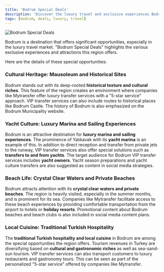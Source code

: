 ```yaml
---
title: 'Bodrum Special Deals'
description: 'Discover the luxury travel and exclusive experiences Bodrum has to offer.'
tags: [bodrum, deals, luxury, travel]
---
```


![Bodrum Special Deals](https://res.cloudinary.com/djzzikcey/image/upload/c_scale,w_800/v1752422484/momtur_uploads/dgsnohcfned9zeyifs06.png)

Bodrum is a destination that offers significant opportunities, especially in the luxury travel market. "Bodrum Special Deals" highlights the various exclusive experiences and attractions this region offers.

Here are the details of these special opportunities:

### Cultural Heritage: Mausoleum and Historical Sites

Bodrum stands out with its deep-rooted **historical texture and cultural riches**. This feature of the region creates an environment where companies like Mytransfer offer luxury transfer services with a "5-star service" approach. VIP transfer services can also include routes to historical places like Bodrum Castle. The history of Bodrum is also emphasized on the Bodrum Municipality website.

### Yacht Culture: Luxury Marina and Sailing Experiences

Bodrum is an attractive destination for **luxury marina and sailing experiences**. The prominence of Yalıkavak with its **yacht marina** is an example of this. In addition to direct reception and transfer from private jets to the runway, VIP transfer services also offer special solutions such as **transfers to and from yachts**. The target audience for Bodrum VIP transfer services includes **yacht owners**. Yacht season preparations and yacht culture transfers are also suggested as content in social media strategies.

### Beach Life: Crystal Clear Waters and Private Beaches

Bodrum attracts attention with its **crystal clear waters and private beaches**. The region is heavily visited, especially in the summer months, and is prominent for its sea. Companies like Mytransfer facilitate access to these beach experiences by providing comfortable transportation from the airport to hotels or **holiday resorts**. Promotional content about Bodrum beaches and beach clubs is also included in social media content plans.

### Local Cuisine: Traditional Turkish Hospitality

The **traditional Turkish hospitality and local cuisine** in Bodrum are among the special opportunities the region offers. Tourism revenues in Turkey are diversifying based on **cultural and gastronomic riches** as well as sea-sand-sun tourism. VIP transfer services can also transport customers to luxury restaurants and gastronomy tours. This can be seen as part of the personalized "5-star service" offered by companies like Mytransfer.